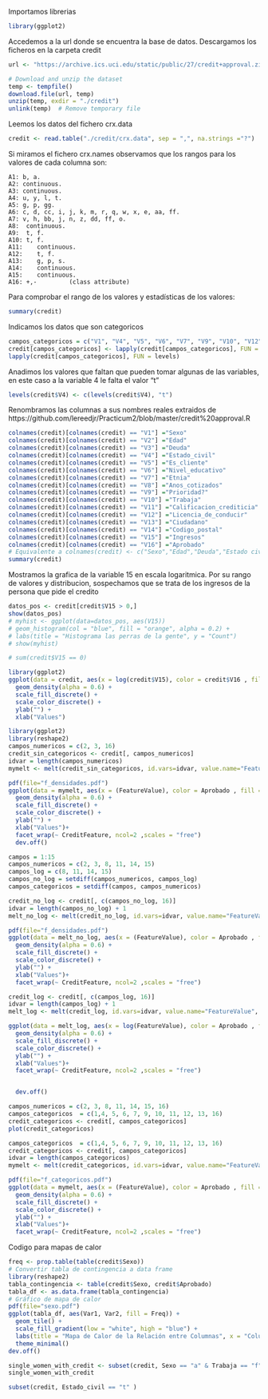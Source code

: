 Importamos librerias

```r
library(ggplot2)
```

Accedemos a la url donde se encuentra la base de datos. Descargamos los ficheros en la carpeta credit

```r
url <- "https://archive.ics.uci.edu/static/public/27/credit+approval.zip"

# Download and unzip the dataset
temp <- tempfile()
download.file(url, temp)
unzip(temp, exdir = "./credit")
unlink(temp)  # Remove temporary file
```

Leemos los datos del fichero crx.data
```r
credit <- read.table("./credit/crx.data", sep = ",", na.strings ="?")
```

Si miramos el fichero crx.names observamos que los rangos para los valores de cada columna son:

    A1:	b, a.
    A2:	continuous.
    A3:	continuous.
    A4:	u, y, l, t.
    A5:	g, p, gg.
    A6:	c, d, cc, i, j, k, m, r, q, w, x, e, aa, ff.
    A7:	v, h, bb, j, n, z, dd, ff, o.
    A8:	 continuous.
    A9:	 t, f.
    A10: t, f.
    A11:	continuous.
    A12:	t, f.
    A13:	g, p, s.
    A14:	continuous.
    A15:	continuous.
    A16: +,-         (class attribute)

Para comprobar el rango de los valores y estadísticas de los valores:

```r
summary(credit)
```

Indicamos los datos que son categoricos

```r
campos_categoricos = c("V1", "V4", "V5", "V6", "V7", "V9", "V10", "V12", "V13", "V16") #nolint
credit[campos_categoricos] <- lapply(credit[campos_categoricos], FUN = as.factor)
lapply(credit[campos_categoricos], FUN = levels)
```

Anadimos los valores que faltan que pueden tomar algunas de las variables, en este caso a la variable 4 le falta el valor "t"

```r
levels(credit$V4) <- c(levels(credit$V4), "t")
```

Renombramos las columnas a sus nombres reales extraidos de https://github.com/lereedjr/Practicum2/blob/master/credit%20approval.R

```r
colnames(credit)[colnames(credit) == "V1"] ="Sexo"
colnames(credit)[colnames(credit) == "V2"] ="Edad"
colnames(credit)[colnames(credit) == "V3"] ="Deuda"
colnames(credit)[colnames(credit) == "V4"] ="Estado_civil"
colnames(credit)[colnames(credit) == "V5"] ="Es_cliente"
colnames(credit)[colnames(credit) == "V6"] ="Nivel_educativo"
colnames(credit)[colnames(credit) == "V7"] ="Etnia"
colnames(credit)[colnames(credit) == "V8"] ="Anos_cotizados"
colnames(credit)[colnames(credit) == "V9"] ="Prioridad?"
colnames(credit)[colnames(credit) == "V10"] ="Trabaja"
colnames(credit)[colnames(credit) == "V11"] ="Calificacion_crediticia"
colnames(credit)[colnames(credit) == "V12"] ="Licencia_de_conducir"
colnames(credit)[colnames(credit) == "V13"] ="Ciudadano"
colnames(credit)[colnames(credit) == "V14"] ="Codigo_postal"
colnames(credit)[colnames(credit) == "V15"] ="Ingresos"
colnames(credit)[colnames(credit) == "V16"] ="Aprobado"
# Equivalente a colnames(credit) <- c("Sexo","Edad","Deuda","Estado civil","Es cliente","Nivel educativo","Etnia","Anos cotizados","Prioridad","Trabaja","Calificacion crediticia","Licencia de conducir","Codigo postal","Ingresos","Aprobado")
summary(credit)
```









Mostramos la grafica de la variable 15 en escala logaritmica. Por su rango de valores y distribucion, sospechamos que se trata de los ingresos de la persona que pide el credito

```r
datos_pos <- credit[credit$V15 > 0,]
show(datos_pos)
# myhist <- ggplot(data=datos_pos, aes(V15))
# geom_histogram(col = "blue", fill = "orange", alpha = 0.2) +
# labs(title = "Histograma las perras de la gente", y = "Count")
# show(myhist)

# sum(credit$V15 == 0)
```



```r
library(ggplot2)
ggplot(data = credit, aes(x = log(credit$V15), color = credit$V16 , fill = credit$V16)) + #nolint
  geom_density(alpha = 0.6) +
  scale_fill_discrete() +
  scale_color_discrete() +
  ylab("") +
  xlab("Values")
```



```r
library(ggplot2)
library(reshape2)
campos_numericos = c(2, 3, 16)
credit_sin_categoricos <- credit[, campos_numericos]
idvar = length(campos_numericos)
mymelt <- melt(credit_sin_categoricos, id.vars=idvar, value.name="FeatureValue", variable.name="CreditFeature")

pdf(file="f_densidades.pdf")
ggplot(data = mymelt, aes(x = (FeatureValue), color = Aprobado , fill = Aprobado)) + #nolint
  geom_density(alpha = 0.6) +
  scale_fill_discrete() +
  scale_color_discrete() +
  ylab("") +
  xlab("Values")+
  facet_wrap(~ CreditFeature, ncol=2 ,scales = "free")
  dev.off()
  ```


```r
campos = 1:15
campos_numericos = c(2, 3, 8, 11, 14, 15)
campos_log = c(8, 11, 14, 15)
campos_no_log = setdiff(campos_numericos, campos_log)
campos_categoricos = setdiff(campos, campos_numericos)
```
```r
credit_no_log <- credit[, c(campos_no_log, 16)]
idvar = length(campos_no_log) + 1
melt_no_log <- melt(credit_no_log, id.vars=idvar, value.name="FeatureValue", variable.name="CreditFeature")

pdf(file="f_densidades.pdf")
ggplot(data = melt_no_log, aes(x = (FeatureValue), color = Aprobado , fill = Aprobado)) + #nolint
  geom_density(alpha = 0.6) +
  scale_fill_discrete() +
  scale_color_discrete() +
  ylab("") +
  xlab("Values")+
  facet_wrap(~ CreditFeature, ncol=2 ,scales = "free")

credit_log <- credit[, c(campos_log, 16)]
idvar = length(campos_log) + 1
melt_log <- melt(credit_log, id.vars=idvar, value.name="FeatureValue", variable.name="CreditFeature")

ggplot(data = melt_log, aes(x = log(FeatureValue), color = Aprobado , fill = Aprobado)) + #nolint
  geom_density(alpha = 0.6) +
  scale_fill_discrete() +
  scale_color_discrete() +
  ylab("") +
  xlab("Values")+
  facet_wrap(~ CreditFeature, ncol=2 ,scales = "free")


  dev.off()

```
```r
campos_numericos = c(2, 3, 8, 11, 14, 15, 16)
campos_categoricos  = c(1,4, 5, 6, 7, 9, 10, 11, 12, 13, 16)
credit_categoricos <- credit[, campos_categoricos]
plot(credit_categoricos)
```
```r
campos_categoricos  = c(1,4, 5, 6, 7, 9, 10, 11, 12, 13, 16)
credit_categoricos <- credit[, campos_categoricos]
idvar = length(campos_categoricos)
mymelt <- melt(credit_categoricos, id.vars=idvar, value.name="FeatureValue", variable.name="CreditFeature")

pdf(file="f_categoricos.pdf")
ggplot(data = mymelt, aes(x = (FeatureValue), color = Aprobado , fill = Aprobado)) + #nolint
  geom_density(alpha = 0.6) +
  scale_fill_discrete() +
  scale_color_discrete() +
  ylab("") +
  xlab("Values")+
  facet_wrap(~ CreditFeature, ncol=2 ,scales = "free")
```

Codigo para mapas de calor
```r
freq <- prop.table(table(credit$Sexo))
# Convertir tabla de contingencia a data frame
library(reshape2)
tabla_contingencia <- table(credit$Sexo, credit$Aprobado)
tabla_df <- as.data.frame(tabla_contingencia)
# Gráfico de mapa de calor
pdf(file="sexo.pdf")
ggplot(tabla_df, aes(Var1, Var2, fill = Freq)) +
  geom_tile() +
  scale_fill_gradient(low = "white", high = "blue") +
  labs(title = "Mapa de Calor de la Relación entre Columnas", x = "Columna1", y = "Columna2") +
  theme_minimal()
dev.off()
```



```r
single_women_with_credit <- subset(credit, Sexo == "a" & Trabaja == "f" & Aprobado == "+")
single_women_with_credit
```
```r
subset(credit, Estado_civil == "t" )

```
```r

```